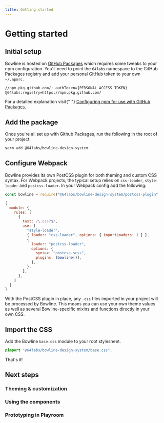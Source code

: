 ```yaml
---
title: Getting started
---
```


# Getting started

## Initial setup

Bowline is hosted on [GitHub Packages](https://help.github.com/en/packages) which requires some tweaks to your npm configuration. You'll need to point the `64labs` namespace to the GitHub Packages registry and add your personal GitHub token to your own `~/.npmrc`.

```sh
//npm.pkg.github.com/:_authToken={PERSONAL_ACCESS_TOKEN}
@64labs:registry=https://npm.pkg.github.com/
```

<Info>
  For a detailed explanation visit{" "}
  <a href="https://help.github.com/en/packages/using-github-packages-with-your-projects-ecosystem/configuring-npm-for-use-with-github-packages">
    Configuring npm for use with GitHub Packages.
  </a>
</Info>

## Add the package

Once you're all set up with Github Packages, run the following in the root of your project.

```sh
yarn add @64labs/bowline-design-system
```

## Configure Webpack

Bowline provides its own PostCSS plugin for both theming and custom CSS syntax. For Webpack projects, the typical setup relies on `css-loader`, `style-loader` and `postcss-loader`. In your Webpack config add the following:

```js
const bowline = require("@64labs/bowline-design-system/postcss-plugin")

{
  module: {
    rules: [
      {
        test: /\.css?$/,
        use: [
          "style-loader",
          { loader: "css-loader", options: { importLoaders: 1 } },
          {
            loader: "postcss-loader",
            options: {
              syntax: "postcss-scss",
              plugins: [bowline()],
            },
          },
        ],
      },
    ]
  }
}
```

With the PostCSS plugin in place, any `.css` files imported in your project will be processed by Bowline. This means you can use your own theme values as well as several Bowline-specific mixins and functions directly in your own CSS.

## Import the CSS

Add the Bowline `base.css` module to your root stylesheet.

```css
@import "@64labs/bowline-design-system/base.css";
```

That's it!

## Next steps

### Theming & customization

### Using the components

### Prototyping in Playroom
